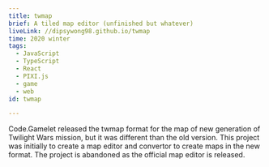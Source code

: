 ```yaml
---
title: twmap
brief: A tiled map editor (unfinished but whatever)
liveLink: //dipsywong98.github.io/twmap
time: 2020 winter
tags:
  - JavaScript
  - TypeScript
  - React
  - PIXI.js
  - game
  - web
id: twmap

---
```


Code.Gamelet released the twmap format for the map of new generation of Twilight Wars mission, but it was different than the old version. This project was initially to create a map editor and convertor to create maps in the new format. The project is abandoned as the official map editor is released.
